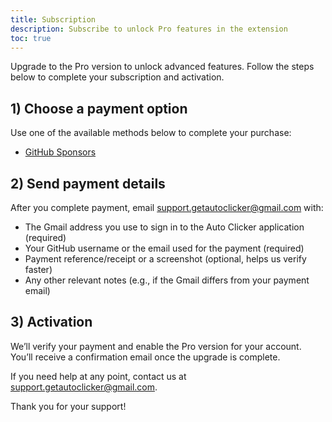 ```yaml
---
title: Subscription
description: Subscribe to unlock Pro features in the extension
toc: true
---
```


Upgrade to the Pro version to unlock advanced features. Follow the steps below to complete your subscription and activation.

## 1) Choose a payment option

Use one of the available methods below to complete your purchase:

- [GitHub Sponsors](https://github.com/sponsors/Dhruv-Techapps)

## 2) Send payment details

After you complete payment, email [support.getautoclicker@gmail.com](mailto:support.getautoclicker@gmail.com) with:

- The Gmail address you use to sign in to the Auto Clicker application (required)
- Your GitHub username or the email used for the payment (required)
- Payment reference/receipt or a screenshot (optional, helps us verify faster)
- Any other relevant notes (e.g., if the Gmail differs from your payment email)

## 3) Activation

We’ll verify your payment and enable the Pro version for your account. You’ll receive a confirmation email once the upgrade is complete.

If you need help at any point, contact us at [support.getautoclicker@gmail.com](mailto:support.getautoclicker@gmail.com).

Thank you for your support!
